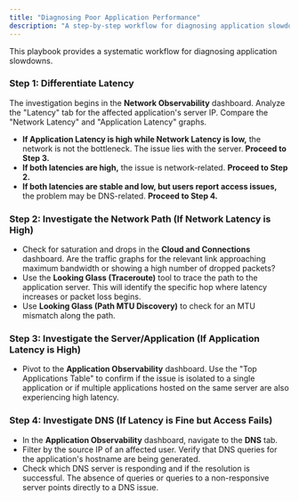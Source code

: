```yaml
---
title: "Diagnosing Poor Application Performance"
description: "A step-by-step workflow for diagnosing application slowdowns, leveraging the platform to distinguish between network, server, and DNS issues."
---
```


This playbook provides a systematic workflow for diagnosing application slowdowns.

### Step 1: Differentiate Latency

The investigation begins in the **Network Observability** dashboard. Analyze the "Latency" tab for the affected application's server IP. Compare the "Network Latency" and "Application Latency" graphs.

- **If Application Latency is high while Network Latency is low,** the network is not the bottleneck. The issue lies with the server. **Proceed to Step 3.**
- **If both latencies are high,** the issue is network-related. **Proceed to Step 2.**
- **If both latencies are stable and low, but users report access issues,** the problem may be DNS-related. **Proceed to Step 4.**

### Step 2: Investigate the Network Path (If Network Latency is High)

- Check for saturation and drops in the **Cloud and Connections** dashboard. Are the traffic graphs for the relevant link approaching maximum bandwidth or showing a high number of dropped packets?
- Use the **Looking Glass (Traceroute)** tool to trace the path to the application server. This will identify the specific hop where latency increases or packet loss begins.
- Use **Looking Glass (Path MTU Discovery)** to check for an MTU mismatch along the path.

### Step 3: Investigate the Server/Application (If Application Latency is High)

- Pivot to the **Application Observability** dashboard. Use the "Top Applications Table" to confirm if the issue is isolated to a single application or if multiple applications hosted on the same server are also experiencing high latency.

### Step 4: Investigate DNS (If Latency is Fine but Access Fails)

- In the **Application Observability** dashboard, navigate to the **DNS** tab.
- Filter by the source IP of an affected user. Verify that DNS queries for the application's hostname are being generated.
- Check which DNS server is responding and if the resolution is successful. The absence of queries or queries to a non-responsive server points directly to a DNS issue.